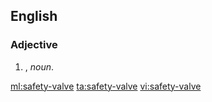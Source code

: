 ==English==

===Adjective===
{{en-adj|head=[[safety]]-[[valve]]|-}}

# {{form of|Attributive form|safety valve|lang=en|nodot=1}}, ''noun''.

[[ml:safety-valve]]
[[ta:safety-valve]]
[[vi:safety-valve]]